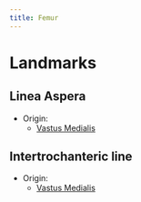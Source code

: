 ```yaml
---
title: Femur
---
```



# Landmarks


## Linea Aspera {#linea-aspera}

- Origin:
    - [Vastus Medialis]({{< var ref-vastus-medialis.path >}})

## Intertrochanteric line {#intertrochanteric-line}

- Origin:
    - [Vastus Medialis]({{< var ref-vastus-medialis.path >}})
